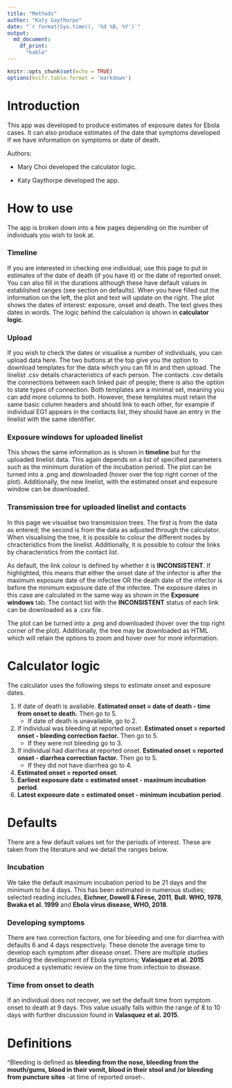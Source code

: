 ```yaml
---
title: "Methods"
author: "Katy Gaythorpe"
date: "`r format(Sys.time(), '%d %B, %Y')`"
output: 
  md_document:
    df_print:
      "kable"
---
```


```r
knitr::opts_chunk$set(echo = TRUE)
options(knitr.table.format = 'markdown')
```

# Introduction

This app was developed to produce estimates of exposure dates for Ebola cases. It can also produce estimates of the date that symptoms developed if we have information on symptoms or date of death.

Authors: 

* Mary Choi developed the calculator logic.

* Katy Gaythorpe developed the app.



# How to use

The app is broken down into a few pages depending on the number of individuals you wish to look at.

### Timeline

If you are interested in checking one individual, use this page to put in estimates of the date of death (if you have it) or the date of reported onset. You can also fill in the durations although these have default values in established ranges (see section on defaults). When you have filled out the information on the left, the plot and text will update on the right. The plot shows the dates of interest: exposure, onset and death. The text gives thes dates in words. The logic behind the calculation is shown in **calculator logic**.

### Upload

If you wish to check the dates or visualise a number of individuals, you can upload data here. The two buttons at the top give you the option to download templates for the data which you can fill in and then upload. The linelist .csv details characteristics of each person. The contacts .csv details the connections between each linked pair of people; there is also the option to state types of connection. Both templates are a minimal set, meaning you can add more columns to both. However, these templates must retain the same basic column headers and should link to each other, for example if individual EG1 appears in the contacts list, they should have an entry in the linelist with the same identifier.

### Exposure windows for uploaded linelist

This shows the same information as is shown in **timeline** but for the uploaded linelist data. This again depends on a list of specified parameters such as the minimum duration of the incubation period. The plot can be turned into a .png and downloaded (hover over the top right corner of the plot). Additionally, the new linelist, with the estimated onset and exposure window can be downloaded.

### Transmission tree for uploaded linelist and contacts

In this page we visualise two transmission trees. The first is from the data as entered; the second is from the data as adjusted through the calculator. When visualising the tree, it is possible to colour the different nodes by chracteristics from the linelist. Additionally, it is possible to colour the links by characteristics from the contact list. 

As default, the link colour is defined by whether it is **INCONSISTENT**. If highlighted, this means that either the onset date of the infector is after the maximum exposure date of the infectee OR the death date of the infector is before the minimum exposure date of the infectee. The exposure dates in this case are calculated in the same way as shown in the **Exposure windows** tab. The contact list with the **INCONSISTENT** status of each link can be downloaded as a .csv file.

The plot can be turned into a .png and downloaded (hover over the top right corner of the plot). Additionally, the tree may be downloaded as HTML which will retain the options to zoom and hover over for more information.

# Calculator logic

The calculator uses the following steps to estimate onset and exposure dates.

1. If date of death is available. **Estimated onset = date of death - time from onset to death.** Then go to 5. 
    + If date of death is unavailable, go to 2.
2. If individual was bleeding at reported onset. **Estimated onset = reported onset - bleeding correction factor.** Then go to 5. 
    + If they were not bleeding go to 3.
3. If individual had diarrhea at reported onset. **Estimated onset = reported onset - diarrhea correction factor.** Then go to 5. 
    + If they did not have diarrhea go to 4.
4. **Estimated onset  = reported onset**.
5. **Earliest exposure date = estimated onset - maximum incubation period**.
6. **Latest exposure date = estimated onset - minimum incubation period**.

# Defaults

There are a few default values set for the periods of interest. These are taken from the literature and we detail the ranges below.

### Incubation

We take the default maximum incubation period to be 21 days and the minimum to be 4 days.
This has been estimated in numerous studies; selected reading includes, **Eichner, Dowell & Firese, 2011**, **Bull. WHO, 1978**, **Bwaka et al. 1999** and **Ebola virus disease, WHO, 2018**.


### Developing symptoms

There are two correction factors, one for bleeding and one for diarrhea with defaults 6 and 4 days respectively. These denote the average time to develop each symptom after disease onset. There are multiple studies detailing the development of Ebola symptoms; **Valasquez et al. 2015** produced a systematic review on the time from infection to disease.

### Time from onset to death

If an individual does not recover, we set the default time from symptom onset to death at 9 days. This value usually falls within the range of 8 to 10 days with further discussion found in **Valasquez et al. 2015**.

# Definitions

^Bleeding is defined as **bleeding from the nose, bleeding from the mouth/gums, blood in their vomit, blood in their stool and /or bleeding from puncture sites** -at time of reported onset-.